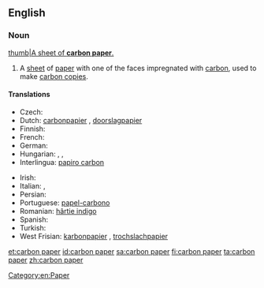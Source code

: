 ==English==
{{wikipedia}}
===Noun===
{{en-noun|head=[[carbon]] [[paper]]}}
[[image:Carbon paper.jpg|thumb|A sheet of '''carbon paper'''.]]
# A [[sheet]] of [[paper]] with one of the faces impregnated with [[carbon]], used to make [[carbon copy|carbon copies]].

====Translations====
{{trans-top|sheet of paper used to make carbon copies}}
* Czech: {{t|cs|kopírovací papír|m}}
* Dutch: [[carbonpapier]] {{g|n}}, [[doorslagpapier]] {{g|n}}
* Finnish: {{t+|fi|hiilipaperi}}
* French: {{t+|fr|papier carbone|m}}
* German: {{t|de|Durchschlagpapier|n}}
* Hungarian: {{t+|hu|indigó}}, {{t+|hu|másolópapír}}, {{t|hu|karbonpapír}}
* Interlingua: [[papiro carbon]]
{{trans-mid}}
* Irish: {{t|ga|páipéar carbóin|m}}
* Italian: {{t|it|carta carbone|f}}, {{t|it|carta velina|f}}
* Persian: {{t|fa|کاغذ کاربن|tr=kâqaz-e kârbon|sc=fa-Arab}}
* Portuguese: [[papel-carbono]] {{g|m}}
* Romanian: [[hârtie indigo]] {{g|f}}
* Spanish: {{t|es|papel carbón}}
* Turkish: {{t|tr|karbon kâğıdı}}
* West Frisian: [[karbonpapier]] {{g|n}}, [[trochslachpapier]] {{g|n}}
{{trans-bottom}}

[[Category:en:Paper]]

[[et:carbon paper]]
[[id:carbon paper]]
[[sa:carbon paper]]
[[fi:carbon paper]]
[[ta:carbon paper]]
[[zh:carbon paper]]